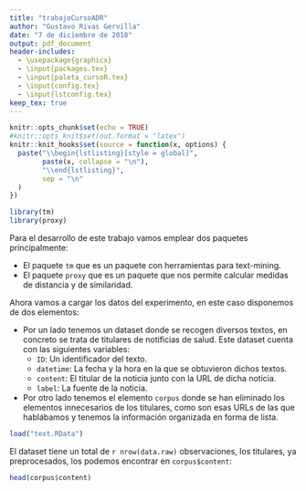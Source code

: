 ```yaml
---
title: "trabajoCursoADR"
author: "Gustavo Rivas Gervilla"
date: "7 de diciembre de 2018"
output: pdf_document
header-includes:
  - \usepackage{graphicx}
  - \input{packages.tex}
  - \input{paleta_cursoR.tex}
  - \input{config.tex}
  - \input{lstconfig.tex}
keep_tex: true
---
```

\pagenumbering{gobble}
\title{\textcolor{palette4}{Trabajo Curso Avanzado de Análisis de Datos en \texttt{R}}}
\author{Gustavo Rivas Gervilla}

\maketitle

\newpage

\tableofcontents

\newpage

\pagenumbering{arabic}

\section{Análisis del Dataset}

```r
knitr::opts_chunk$set(echo = TRUE)
#knitr::opts_knit$set(out.format = "latex")
knitr::knit_hooks$set(source = function(x, options) {
  paste("\\begin{lstlisting}[style = global]",
        paste(x, collapse = "\n"),
        "\\end{lstlisting}",
        sep = "\n"
  )
})
```

```r
library(tm)
library(proxy)
```

Para el desarrollo de este trabajo vamos emplear dos paquetes principalmente:

* El paquete `tm` que es un paquete con herramientas para text-mining.
* El paquete `proxy` que es un paquete que nos permite calcular medidas de distancia y de similaridad.

Ahora vamos a cargar los datos del experimento, en este caso disponemos de dos elementos:

* Por un lado tenemos un dataset donde se recogen diversos textos, en concreto se trata de titulares de notificias de salud. Este dataset cuenta con las siguientes variables:
  * `ID`: Un identificador del texto.
  * `datetime`: La fecha y la hora en la que se obtuvieron dichos textos.
  * `content`: El titular de la noticia junto con la URL de dicha noticia.
  * `label`: La fuente de la noticia.
* Por otro lado tenemos el elemento `corpus` donde se han eliminado los elementos innecesarios de los titulares, como son esas URLs de las que hablábamos y tenemos la información organizada en forma de lista.

```r
load("text.RData")
```

El dataset tiene un total de `r nrow(data.raw)` observaciones, los titulares, ya preprocesados, los podemos encontrar en `corpus$content`:

```r
head(corpus$content)
```

\section{Preparativos para el análisis cluster}
